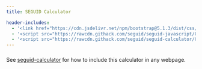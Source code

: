 ```yaml
---
title: SEGUID Calculator

header-includes:
  - '<link href="https://cdn.jsdelivr.net/npm/bootstrap@5.1.3/dist/css/bootstrap.min.css" rel="stylesheet">'
  - '<script src="https://rawcdn.githack.com/seguid/seguid-javascript/0.2.0/seguid.js"></script>'
  - '<script src="https://rawcdn.githack.com/seguid/seguid-calculator/0.1.0/seguid-calculator.js"></script>'
---
```


::: {#seguid-calculator}
:::


<p style="margin-top: 3ex">

See [seguid-calculator](https://github.com/seguid/seguid-calculator/)
for how to include this calculator in any webpage.

</p>

<script>
seguid_calulator();
</script>

